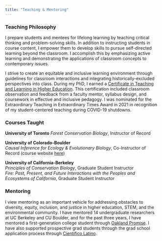 ```yaml
---
title: "Teaching & Mentoring"
---
```


### Teaching Philosophy  
I prepare students and mentees for lifelong learning by teaching critical thinking and problem-solving skills. In addition to instructing students in course content, I empower them to develop skills to pursue self-directed learning beyond the classroom. I accomplish this by emphasizing active learning and demonstrating the applications of classroom concepts to contemporary issues.  

I strive to create an equitable and inclusive learning environment through guidelines for classroom interactions and integrating historically-excluded perspectives into class. During my PhD, I earned a [Certificate in Teaching and Learning in Higher Education](https://gsi.berkeley.edu/programs-services/certificate-program/). This certification included classroom observation and feedback from a faculty mentor, syllabus design, and coursework in effective and inclusive pedagogy. I was nominated for the Extraordinary Teaching in Extraordinary Times Award in 2021 in recognition of my student-centered teaching during COVID-19 shutdowns.

### Courses Taught 
**University of Toronto**
*Forest Conservation Biology*, Instructor of Record

**University of Colorado-Boulder**  
*Causal Inference for Ecology & Evolutionary Biology*, Co-Instructor of Record (course website [here](https://katherinesiegel.github.io/EBIOcausalinference/))

**University of California-Berkeley**  
*Principles of Conservation Biology*, Graduate Student Instructor  
*Fire: Past, Present, and Future Interactions with the Peoples and Ecosystems of California*, Graduate Student Instructor

### Mentoring  
I view mentoring as an important vehicle for addressing obstacles to diversity, equity, inclusion, and justice in higher education, STEM, and the environmental community. I have mentored 14 undergraduate researchers at UC Berkeley and CU Boulder, and for the past three years, I have mentored a first-generation college student through [Oakland Promise](https://oaklandpromise.org/). I have also supported prospective grad students through the grad school application process through [Cientifico Latino](https://www.cientificolatino.com/).